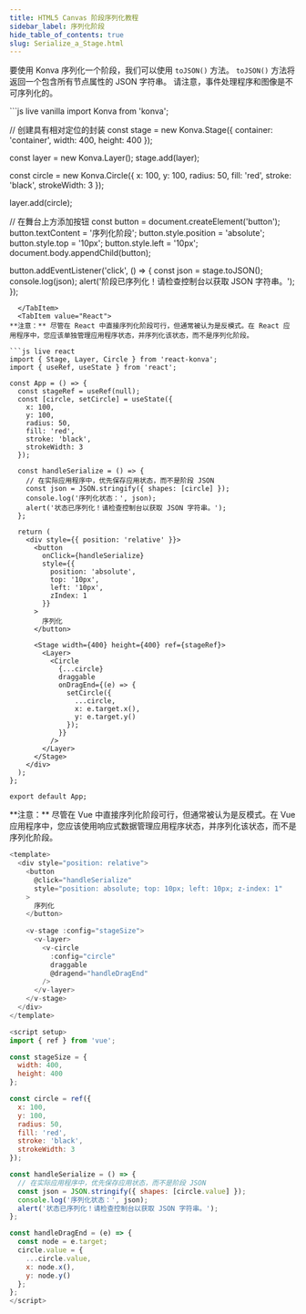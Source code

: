 ```yaml
---
title: HTML5 Canvas 阶段序列化教程
sidebar_label: 序列化阶段
hide_table_of_contents: true
slug: Serialize_a_Stage.html
---
```


要使用 Konva 序列化一个阶段，我们可以使用 `toJSON()` 方法。
`toJSON()` 方法将返回一个包含所有节点属性的 JSON 字符串。
请注意，事件处理程序和图像是不可序列化的。


<Tabs>
  <TabItem value="Vanilla" default>
```js live vanilla
import Konva from 'konva';

// 创建具有相对定位的封装
const stage = new Konva.Stage({
  container: 'container',
  width: 400,
  height: 400
});

const layer = new Konva.Layer();
stage.add(layer);

const circle = new Konva.Circle({
  x: 100,
  y: 100,
  radius: 50,
  fill: 'red',
  stroke: 'black',
  strokeWidth: 3
});

layer.add(circle);

// 在舞台上方添加按钮
const button = document.createElement('button');
button.textContent = '序列化阶段';
button.style.position = 'absolute';
button.style.top = '10px';
button.style.left = '10px';
document.body.appendChild(button);

button.addEventListener('click', () => {
  const json = stage.toJSON();
  console.log(json);
  alert('阶段已序列化！请检查控制台以获取 JSON 字符串。');
});
```
  </TabItem>
  <TabItem value="React">
**注意：** 尽管在 React 中直接序列化阶段可行，但通常被认为是反模式。在 React 应用程序中，您应该单独管理应用程序状态，并序列化该状态，而不是序列化阶段。

```js live react
import { Stage, Layer, Circle } from 'react-konva';
import { useRef, useState } from 'react';

const App = () => {
  const stageRef = useRef(null);
  const [circle, setCircle] = useState({
    x: 100,
    y: 100,
    radius: 50,
    fill: 'red',
    stroke: 'black',
    strokeWidth: 3
  });

  const handleSerialize = () => {
    // 在实际应用程序中，优先保存应用状态，而不是阶段 JSON
    const json = JSON.stringify({ shapes: [circle] });
    console.log('序列化状态：', json);
    alert('状态已序列化！请检查控制台以获取 JSON 字符串。');
  };

  return (
    <div style={{ position: 'relative' }}>
      <button 
        onClick={handleSerialize}
        style={{ 
          position: 'absolute', 
          top: '10px', 
          left: '10px', 
          zIndex: 1 
        }}
      >
        序列化
      </button>
      
      <Stage width={400} height={400} ref={stageRef}>
        <Layer>
          <Circle
            {...circle}
            draggable
            onDragEnd={(e) => {
              setCircle({
                ...circle,
                x: e.target.x(),
                y: e.target.y()
              });
            }}
          />
        </Layer>
      </Stage>
    </div>
  );
};

export default App;
```
  </TabItem>
  <TabItem value="Vue">
**注意：** 尽管在 Vue 中直接序列化阶段可行，但通常被认为是反模式。在 Vue 应用程序中，您应该使用响应式数据管理应用程序状态，并序列化该状态，而不是序列化阶段。

```js live vue
<template>
  <div style="position: relative">
    <button 
      @click="handleSerialize"
      style="position: absolute; top: 10px; left: 10px; z-index: 1"
    >
      序列化
    </button>
    
    <v-stage :config="stageSize">
      <v-layer>
        <v-circle 
          :config="circle" 
          draggable
          @dragend="handleDragEnd"
        />
      </v-layer>
    </v-stage>
  </div>
</template>

<script setup>
import { ref } from 'vue';

const stageSize = {
  width: 400,
  height: 400
};

const circle = ref({
  x: 100,
  y: 100,
  radius: 50,
  fill: 'red',
  stroke: 'black',
  strokeWidth: 3
});

const handleSerialize = () => {
  // 在实际应用程序中，优先保存应用状态，而不是阶段 JSON
  const json = JSON.stringify({ shapes: [circle.value] });
  console.log('序列化状态：', json);
  alert('状态已序列化！请检查控制台以获取 JSON 字符串。');
};

const handleDragEnd = (e) => {
  const node = e.target;
  circle.value = {
    ...circle.value,
    x: node.x(),
    y: node.y()
  };
};
</script>
```
  </TabItem>
</Tabs>